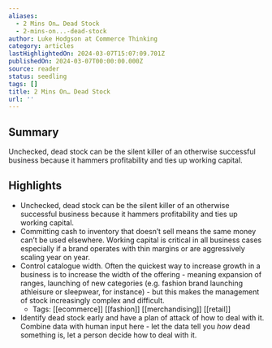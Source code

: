 ```yaml
---
aliases:
  - 2 Mins On… Dead Stock
  - 2-mins-on...-dead-stock
author: Luke Hodgson at Commerce Thinking
category: articles
lastHighlightedOn: 2024-03-07T15:07:09.701Z
publishedOn: 2024-03-07T00:00:00.000Z
source: reader
status: seedling
tags: []
title: 2 Mins On… Dead Stock
url: ''
---
```

## Summary

Unchecked, dead stock can be the silent killer of an otherwise successful business because it hammers profitability and ties up working capital.

## Highlights

- Unchecked, dead stock can be the silent killer of an otherwise successful business because it hammers profitability and ties up working capital.
- Committing cash to inventory that doesn’t sell means the same money can’t be used elsewhere. Working capital is critical in all business cases especially if a brand operates with thin margins or are aggressively scaling year on year.
- Control catalogue width. Often the quickest way to increase growth in a business is to increase the width of the offering - meaning expansion of ranges, launching of new categories (e.g. fashion brand launching athleisure or sleepwear, for instance) - but this makes the management of stock increasingly complex and difficult.
    - Tags: [[ecommerce]] [[fashion]] [[merchandising]] [[retail]]
- Identify dead stock early and have a plan of attack of how to deal with it. Combine data with human input here - let the data tell you _how_ dead something is, let a person decide how to deal with it.
